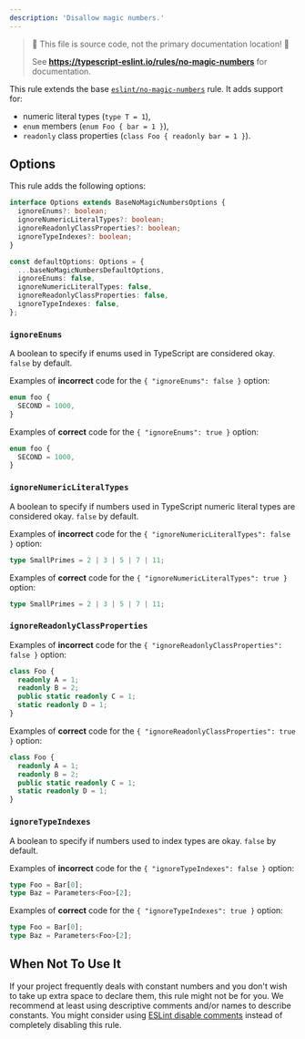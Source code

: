 ---
description: 'Disallow magic numbers.'
---


> 🛑 This file is source code, not the primary documentation location! 🛑
>
> See **https://typescript-eslint.io/rules/no-magic-numbers** for documentation.

This rule extends the base [`eslint/no-magic-numbers`](https://eslint.org/docs/rules/no-magic-numbers) rule.
It adds support for:

- numeric literal types (`type T = 1`),
- `enum` members (`enum Foo { bar = 1 }`),
- `readonly` class properties (`class Foo { readonly bar = 1 }`).

## Options

This rule adds the following options:

```ts
interface Options extends BaseNoMagicNumbersOptions {
  ignoreEnums?: boolean;
  ignoreNumericLiteralTypes?: boolean;
  ignoreReadonlyClassProperties?: boolean;
  ignoreTypeIndexes?: boolean;
}

const defaultOptions: Options = {
  ...baseNoMagicNumbersDefaultOptions,
  ignoreEnums: false,
  ignoreNumericLiteralTypes: false,
  ignoreReadonlyClassProperties: false,
  ignoreTypeIndexes: false,
};
```

### `ignoreEnums`

A boolean to specify if enums used in TypeScript are considered okay. `false` by default.

Examples of **incorrect** code for the `{ "ignoreEnums": false }` option:

```ts option='{ "ignoreEnums": false }' showPlaygroundButton
enum foo {
  SECOND = 1000,
}
```

Examples of **correct** code for the `{ "ignoreEnums": true }` option:

```ts option='{ "ignoreEnums": true }' showPlaygroundButton
enum foo {
  SECOND = 1000,
}
```

### `ignoreNumericLiteralTypes`

A boolean to specify if numbers used in TypeScript numeric literal types are considered okay. `false` by default.

Examples of **incorrect** code for the `{ "ignoreNumericLiteralTypes": false }` option:

```ts option='{ "ignoreNumericLiteralTypes": false }' showPlaygroundButton
type SmallPrimes = 2 | 3 | 5 | 7 | 11;
```

Examples of **correct** code for the `{ "ignoreNumericLiteralTypes": true }` option:

```ts option='{ "ignoreNumericLiteralTypes": true }' showPlaygroundButton
type SmallPrimes = 2 | 3 | 5 | 7 | 11;
```

### `ignoreReadonlyClassProperties`

Examples of **incorrect** code for the `{ "ignoreReadonlyClassProperties": false }` option:

```ts option='{ "ignoreReadonlyClassProperties": false }' showPlaygroundButton
class Foo {
  readonly A = 1;
  readonly B = 2;
  public static readonly C = 1;
  static readonly D = 1;
}
```

Examples of **correct** code for the `{ "ignoreReadonlyClassProperties": true }` option:

```ts option='{ "ignoreReadonlyClassProperties": true }' showPlaygroundButton
class Foo {
  readonly A = 1;
  readonly B = 2;
  public static readonly C = 1;
  static readonly D = 1;
}
```

### `ignoreTypeIndexes`

A boolean to specify if numbers used to index types are okay. `false` by default.

Examples of **incorrect** code for the `{ "ignoreTypeIndexes": false }` option:

```ts option='{ "ignoreTypeIndexes": false }' showPlaygroundButton
type Foo = Bar[0];
type Baz = Parameters<Foo>[2];
```

Examples of **correct** code for the `{ "ignoreTypeIndexes": true }` option:

```ts option='{ "ignoreTypeIndexes": true }' showPlaygroundButton
type Foo = Bar[0];
type Baz = Parameters<Foo>[2];
```

## When Not To Use It

If your project frequently deals with constant numbers and you don't wish to take up extra space to declare them, this rule might not be for you.
We recommend at least using descriptive comments and/or names to describe constants.
You might consider using [ESLint disable comments](https://eslint.org/docs/latest/use/configure/rules#using-configuration-comments-1) instead of completely disabling this rule.
